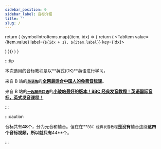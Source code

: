 ```yaml
---
sidebar_position: 0
sidebar_label: 音标介绍
title: ''
slug: /
---
```



  return (
    <Tabs className="unique-tabs flex-row-center">
      {symbolIntroItems.map((item, idx) => {
        return (
          <TabItem value={item.value} label={`${idx + 1}. ${item.label}`} key={idx}>
            <div className="flex-row-center">
              <BilibiliEmbedRenderer aid={item.aid} page={item.page} />
            </div>
          </TabItem>
        )
      })}
    </Tabs>
  )
}

<TabContainer></TabContainer>

:::tip

本次选用的音标教程是以**英式(DK)**英语进行学习。

来自 B 站的[**`英语兔`**](https://space.bilibili.com/483162496)的[**全网最适合中国人的免费音标课**](https://www.bilibili.com/video/av414096645?zw)。

来自 B 站的[**`一起暴击口语`**](https://space.bilibili.com/433248184)的[**小破站最好的版本！BBC
经典发音教程！英语国际音标，英式发音课程！**](https://www.bilibili.com/video/av54685652?zw)

:::

:::caution

音标共有**48**个，分为元音和辅音。但在在**`BBC 经典发音教程`**是没有**辅音连缀**这四个音标视频，所以就只有**44**个。

:::
